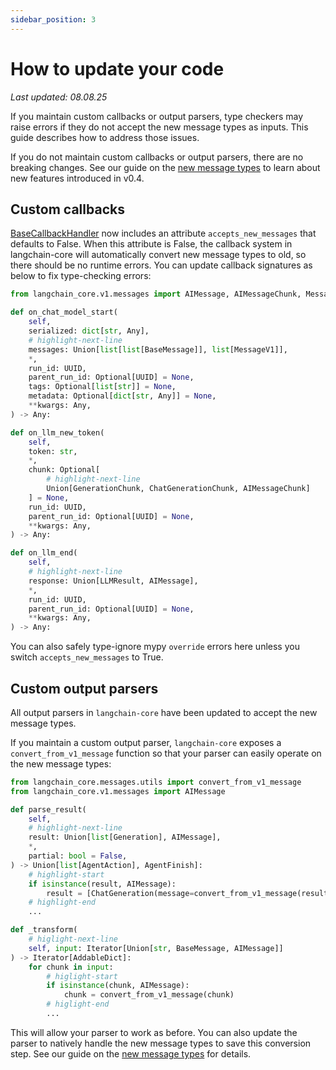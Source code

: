 ```yaml
---
sidebar_position: 3
---
```


# How to update your code

*Last updated: 08.08.25*

If you maintain custom callbacks or output parsers, type checkers may raise errors if
they do not accept the new message types as inputs. This guide describes how to
address those issues.

If you do not maintain custom callbacks or output parsers, there are no breaking
changes. See our guide on the [new message types](/docs/versions/v0_4/messages) to learn
about new features introduced in v0.4.

## Custom callbacks

[BaseCallbackHandler](https://python.langchain.com/api_reference/core/callbacks/langchain_core.callbacks.base.BaseCallbackHandler.html)
now includes an attribute `accepts_new_messages` that defaults to False. When this
attribute is False, the callback system in langchain-core will automatically convert
new message types to old, so there should be no runtime errors. You can update callback
signatures as below to fix type-checking errors:

```python
from langchain_core.v1.messages import AIMessage, AIMessageChunk, MessageV1

def on_chat_model_start(
    self,
    serialized: dict[str, Any],
    # highlight-next-line
    messages: Union[list[list[BaseMessage]], list[MessageV1]],
    *,
    run_id: UUID,
    parent_run_id: Optional[UUID] = None,
    tags: Optional[list[str]] = None,
    metadata: Optional[dict[str, Any]] = None,
    **kwargs: Any,
) -> Any:

def on_llm_new_token(
    self,
    token: str,
    *,
    chunk: Optional[
        # highlight-next-line
        Union[GenerationChunk, ChatGenerationChunk, AIMessageChunk]
    ] = None,
    run_id: UUID,
    parent_run_id: Optional[UUID] = None,
    **kwargs: Any,
) -> Any:

def on_llm_end(
    self,
    # highlight-next-line
    response: Union[LLMResult, AIMessage],
    *,
    run_id: UUID,
    parent_run_id: Optional[UUID] = None,
    **kwargs: Any,
) -> Any:
```
You can also safely type-ignore mypy `override` errors here unless you switch
`accepts_new_messages` to True.


## Custom output parsers

All output parsers in `langchain-core` have been updated to accept the new message
types.

If you maintain a custom output parser, `langchain-core` exposes a
`convert_from_v1_message` function so that your parser can easily operate on the new
message types:

```python
from langchain_core.messages.utils import convert_from_v1_message
from langchain_core.v1.messages import AIMessage

def parse_result(
    self,
    # highlight-next-line
    result: Union[list[Generation], AIMessage],
    *,
    partial: bool = False,
) -> Union[list[AgentAction], AgentFinish]:
    # highlight-start
    if isinstance(result, AIMessage):
        result = [ChatGeneration(message=convert_from_v1_message(result))]
    # highlight-end
    ...

def _transform(
    # higlight-next-line
    self, input: Iterator[Union[str, BaseMessage, AIMessage]]
) -> Iterator[AddableDict]:
    for chunk in input:
        # higlight-start
        if isinstance(chunk, AIMessage):
            chunk = convert_from_v1_message(chunk)
        # higlight-end
        ...
```
This will allow your parser to work as before. You can also update the parser to
natively handle the new message types to save this conversion step. See our guide on
the [new message types](/docs/versions/v0_4/messages) for details.
